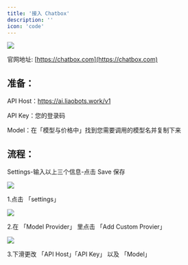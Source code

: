 ```yaml
---
title: '接入 Chatbox'
description: ''
icon: 'code'
---
```


<img src="/images/chatbox/chatbox-icon.jpg" />

官网地址: [https://chatbox.com](https://chatbox.com)

## 准备：

API Host：https://ai.liaobots.work/v1

API Key：您的登录码

Model：在「模型与价格中」找到您需要调用的模型名并复制下来

## 流程：

Settings-输入以上三个信息-点击 Save 保存

<img src="/images/chatbox/step-1.jpg" />

1.点击 「settings」

<img src="/images/chatbox/step-2.jpg" />

2.在 「Model Provider」 里点击 「Add Custom Provier」

<img src="/images/chatbox/step-3.jpg" />

3.下滑更改 「API Host」「API Key」 以及 「Model」